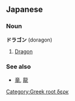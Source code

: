 == Japanese ==                                          
===Noun===
'''ドラゴン''' (doragon)

# [[Dragon]]

[[Category:Greek root δερκ]]

===See also===
*[[竜]], [[龍]]<!-- should these be under "synonym"? -->
